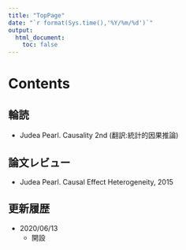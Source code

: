 ```yaml
---
title: "TopPage"
date: "`r format(Sys.time(),'%Y/%m/%d')`"
output:
  html_document:
    toc: false
---
```


# Contents {.col-md-8}

## 輪読

* Judea Pearl. Causality 2nd (翻訳:統計的因果推論) 

## 論文レビュー

* Judea Pearl. Causal Effect Heterogeneity, 2015


## 更新履歴 {.col-md-4 .news}

* 2020/06/13
  * 開設